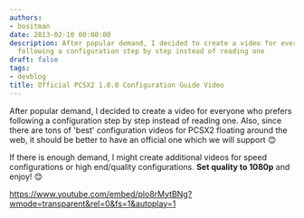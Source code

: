 ```yaml
---
authors:
- bositman
date: 2013-02-10 00:00:00
description: After popular demand, I decided to create a video for everyone who prefers
  following a configuration step by step instead of reading one
draft: false
tags:
- devblog
title: Official PCSX2 1.0.0 Configuration Guide Video
---
```


After popular demand, I decided to create a video for everyone who
prefers following a configuration step by step instead of reading one.
Also, since there are tons of 'best' configuration videos for PCSX2
floating around the web, it should be better to have an official one
which we will support
😊

<!-- truncate -->

If there is enough demand, I might create additional videos for speed
configurations or high end/quality configurations. **Set quality to
1080p** and enjoy!
😊

https://www.youtube.com/embed/plo8rMytBNg?wmode=transparent&rel=0&fs=1&autoplay=1